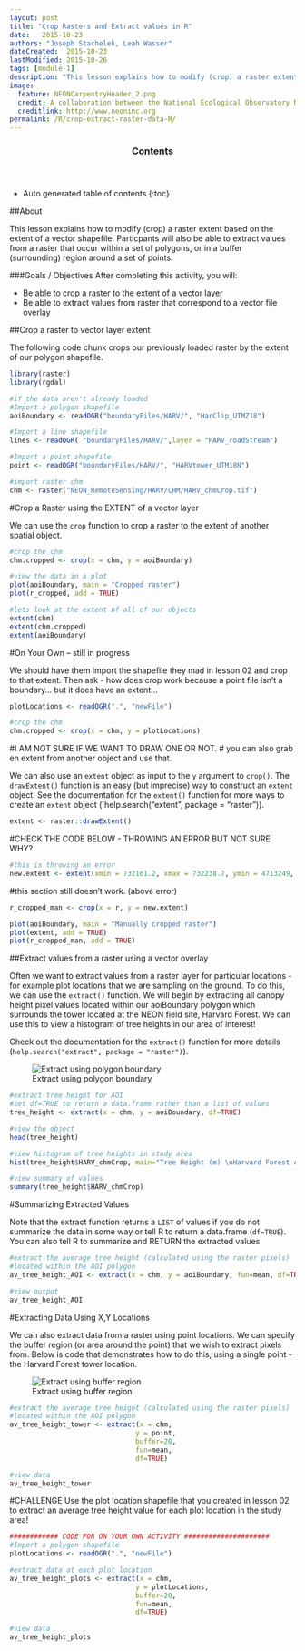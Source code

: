```yaml
---
layout: post
title: "Crop Rasters and Extract values in R"
date:   2015-10-23
authors: "Joseph Stachelek, Leah Wasser"
dateCreated:  2015-10-23
lastModified: 2015-10-26
tags: [module-1]
description: "This lesson explains how to modify (crop) a raster extent based on the extent of a vector shapefile. Particpants will also be able to extract values from a raster that correspond to the geometry of a vector overlay."
image:
  feature: NEONCarpentryHeader_2.png
  credit: A collaboration between the National Ecological Observatory Network (NEON) and Data Carpentry
  creditlink: http://www.neoninc.org
permalink: /R/crop-extract-raster-data-R/
---
```


<section id="table-of-contents" class="toc">
  <header>
    <h3>Contents</h3>
  </header>
<div id="drawer" markdown="1">
*  Auto generated table of contents
{:toc}
</div>
</section><!-- /#table-of-contents -->



##About

This lesson explains how to modify (crop) a raster extent based on the extent of a 
vector shapefile. Particpants will also be able to extract values from a raster 
that occur within a set of polygons, or in a buffer (surrounding) region around 
a set of points.


###Goals / Objectives
After completing this activity, you will:

 * Be able to crop a raster to the extent of a vector layer
 * Be able to extract values from raster that correspond to a vector file overlay
 
##Crop a raster to vector layer extent

The following code chunk crops our previously loaded raster by the extent of our 
polygon shapefile.

```r

library(raster)
library(rgdal)

#if the data aren't already loaded
#Import a polygon shapefile 
aoiBoundary <- readOGR("boundaryFiles/HARV/", "HarClip_UTMZ18")

#Import a line shapefile
lines <- readOGR( "boundaryFiles/HARV/",layer = "HARV_roadStream")

#Import a point shapefile 
point <- readOGR("boundaryFiles/HARV/", "HARVtower_UTM18N")

#import raster chm
chm <- raster("NEON_RemoteSensing/HARV/CHM/HARV_chmCrop.tif")

```

#Crop a Raster using the EXTENT of a vector layer

We can use the `crop` function to crop a raster to the extent of another spatial 
object.

```r

#crop the chm
chm.cropped <- crop(x = chm, y = aoiBoundary)

#view the data in a plot
plot(aoiBoundary, main = "Cropped raster")
plot(r_cropped, add = TRUE)

#lets look at the extent of all of our objects
extent(chm)
extent(chm.cropped)
extent(aoiBoundary)

```

#On Your Own -- still in progress

We should have them import the shapefile they mad in lesson 02 and crop to that
extent. Then ask - how does crop work because a point file isn't a boundary...
but it does have an extent...

```r

plotLocations <- readOGR(".", "newFile")

#crop the chm 
chm.cropped <- crop(x = chm, y = plotLocations)

```


#I AM NOT SURE IF WE WANT TO DRAW ONE OR NOT. 
# you can also grab en extent from another object and use that.

We can also use an `extent` object as input to the `y` argument to `crop()`. 
The `drawExtent()` function is an easy (but imprecise) way to construct an `extent` 
object. See the documentation for the `extent()` function for more ways to create 
an `extent` object (`help.search("extent", package = "raster")). 

```r
extent <- raster::drawExtent()

```

#CHECK THE CODE BELOW - THROWING AN ERROR BUT NOT SURE WHY?
```r
#this is throwing an error
new.extent <- extent(xmin = 732161.2, xmax = 732238.7, ymin = 4713249, ymax = 4713333)

```
  
#this section still doesn't work. (above error) 

```r
r_cropped_man <- crop(x = r, y = new.extent)

plot(aoiBoundary, main = "Manually cropped raster")
plot(extent, add = TRUE)
plot(r_cropped_man, add = TRUE)
```

##Extract values from a raster using a vector overlay

Often we want to extract values from a raster layer for particular locations - 
for example plot locations that we are sampling on the ground. To do this, we can
use the `extract()` function. We will begin by extracting all canopy height pixel 
values located within our aoiBoundary polygon which surrounds the tower located at the NEON
field site, Harvard Forest. We can use this to view a histogram of tree heights
in our area of interest!

Check out the documentation for the `extract()` function for more details 
(`help.search("extract", package = "raster")`).


![Extract using polygon boundary](http://neondataskills.org/images/spatialData/BufferSquare.png "Extract using polygon boundary")

```r

#extract tree height for AOI
#set df=TRUE to return a data.frame rather than a list of values
tree_height <- extract(x = chm, y = aoiBoundary, df=TRUE)

#view the object
head(tree_height)

#view histogram of tree heights in study area
hist(tree_height$HARV_chmCrop, main="Tree Height (m) \nHarvard Forest AOI")

#view summary of values
summary(tree_height$HARV_chmCrop)

```

#Summarizing Extracted Values 

Note that the extract function returns a `LIST` of values if you do not summarize
the data in some way or tell R to return a data.frame (`df=TRUE`). You can also
tell R to summarize and RETURN the extracted values

```r

#extract the average tree height (calculated using the raster pixels)
#located within the AOI polygon
av_tree_height_AOI <- extract(x = chm, y = aoiBoundary, fun=mean, df=TRUE)

#view output
av_tree_height_AOI

```

#Extracting Data Using X,Y Locations

We can also extract data from a raster using point locations. We can specify the
buffer region (or area around the point) that we wish to extract pixels from. Below
is code that demonstrates how to do this, using a single point - the Harvard Forest
tower location.

![Extract using buffer region](http://neondataskills.org/images/spatialData/BufferCircular.png "Extract using buffer region")


```r

#extract the average tree height (calculated using the raster pixels)
#located within the AOI polygon
av_tree_height_tower <- extract(x = chm, 
                               y = point, 
                               buffer=20,
                               fun=mean, 
                               df=TRUE)

#view data
av_tree_height_tower

```

#CHALLENGE
Use the plot location shapefile that you created in lesson 02 to extract an average
tree height value for each plot location in the study area!

```r

############ CODE FOR ON YOUR OWN ACTIVITY #####################
#Import a polygon shapefile 
plotLocations <- readOGR(".", "newFile")

#extract data at each plot location
av_tree_height_plots <- extract(x = chm, 
                               y = plotLocations, 
                               buffer=20,
                               fun=mean, 
                               df=TRUE)

#view data
av_tree_height_plots


```

